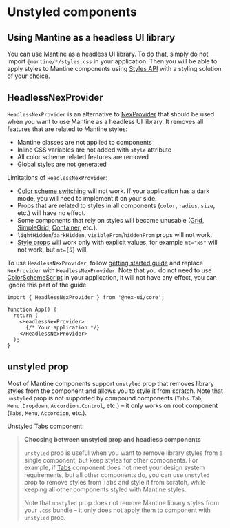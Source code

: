 

# Unstyled components

## Using Mantine as a headless UI library

You can use Mantine as a headless UI library. To do that, simply do not import `@mantine/*/styles.css`
in your application. Then you will be able to apply styles to Mantine components using [Styles API](/styles/styles-api/)
with a styling solution of your choice.

## HeadlessNexProvider

`HeadlessNexProvider` is an alternative to [NexProvider](/theming/mantine-provider)
that should be used when you want to use Mantine as a headless UI library. It removes all
features that are related to Mantine styles:

- Mantine classes are not applied to components
- Inline CSS variables are not added with `style` attribute
- All color scheme related features are removed
- Global styles are not generated

Limitations of `HeadlessNexProvider`:

- [Color scheme switching](/theming/color-schemes/) will not work. If your application has a dark mode, you will need to implement it on your side.
- Props that are related to styles in all components (`color`, `radius`, `size`, etc.) will have no effect.
- Some components that rely on styles will become unusable ([Grid](/core/grid), [SimpleGrid](/core/simple-grid), [Container](/core/container), etc.).
- `lightHidden`/`darkHidden`, `visibleFrom`/`hiddenFrom` props will not work.
- [Style props](/styles/style-props/) will work only with explicit values, for example `mt="xs"` will not work, but `mt={5}` will.

To use `HeadlessNexProvider`, follow [getting started guide](/getting-started/) and replace `NexProvider` with `HeadlessNexProvider`.
Note that you do not need to use [ColorSchemeScript](/theming/color-schemes/#colorschemescript) in your application, it will not have any effect,
you can ignore this part of the guide.

```tsx
import { HeadlessNexProvider } from '@nex-ui/core';

function App() {
  return (
    <HeadlessNexProvider>
      {/* Your application */}
    </HeadlessNexProvider>
  );
}
```

## unstyled prop

Most of Mantine components support `unstyled` prop that removes library styles from the component and allows you to style it
from scratch. Note that `unstyled` prop is not supported by compound components (`Tabs.Tab`, `Menu.Dropdown`, `Accordion.Control`, etc.)
– it only works on root component (`Tabs`, `Menu`, `Accordion`, etc.).

Unstyled [Tabs](/core/tabs) component:

<Demo data={StylesDemos.unstyled} />

> **Choosing between unstyled prop and headless components**
>
> `unstyled` prop is useful when you want to remove library styles from a single component,
> but keep styles for other components. For example, if [Tabs](/core/tabs) component does
> not meet your design system requirements, but all other components do, you can use `unstyled`
> prop to remove styles from Tabs and style it from scratch, while keeping all other components
> styled with Mantine styles.
>
> Note that `unstyled` prop does not remove Mantine library styles from your `.css` bundle –
> it only does not apply them to component with `unstyled` prop.
